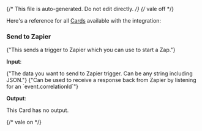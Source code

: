 {/* This file is auto-generated. Do not edit directly. */}
{/* vale off */}

Here's a reference for all [Cards](/learn/reference/cards/) available with the integration:

### Send to Zapier

<span>{"This sends a trigger to Zapier which you can use to start a Zap."}</span>

**Input**:

<Expandable title="input fields">
  <ResponseField
    name="data"
    type="string"
    required
  >
    <span>{"The data you want to send to Zapier trigger. Can be any string including JSON."}</span>
  </ResponseField>
  <ResponseField
    name="correlationId"
    type="string"
  >
    <span>{"Can be used to receive a response back from Zapier by listening for an `event.correlationId`"}</span>
  </ResponseField>
</Expandable>

**Output**:

This Card has no output.


{/* vale on */}